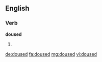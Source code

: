 ==English==

===Verb===
'''doused'''
# {{past of|douse}}

[[de:doused]]
[[fa:doused]]
[[mg:doused]]
[[vi:doused]]